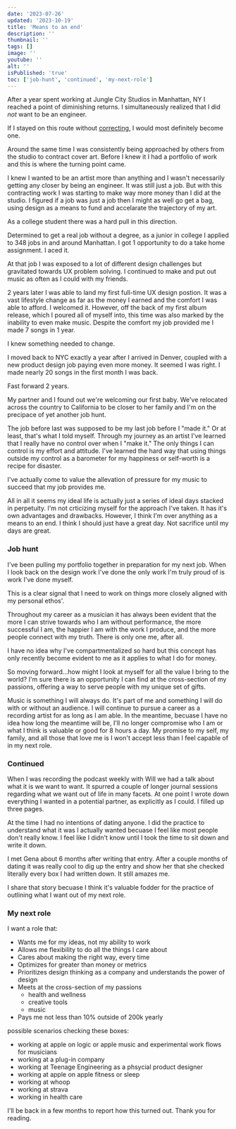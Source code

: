 ```yaml
---
date: '2023-07-26'
updated: '2023-10-19'
title: 'Means to an end'
description: ''
thumbnail: ''
tags: []
image: ''
youtube: ''
alt: ''
isPublished: 'true'
toc: ['job-hunt', 'continued', 'my-next-role']
---
```


After a year spent working at Jungle City Studios in Manhattan, NY I reached a point of diminishing returns. I simultaneously realized that I did _not_ want to be an engineer.

If I stayed on this route without [correcting,](https://jacobs.blue) I would most definitely become one.

Around the same time I was consistently being approached by others from the studio to contract cover art. Before I knew it I had a portfolio of work and this is where the turning point came.

I knew I wanted to be an artist more than anything and I wasn't necessarily getting any closer by being an engineer. It was still just a job. But with this contracting work I was starting to make way more money than I did at the studio. I figured if a job was just a job then I might as well go get a bag, using design as a means to fund and accelarate the trajectory of my art.

As a college student there was a hard pull in this direction.

Determined to get a real job without a degree, as a junior in college I applied to 348 jobs in and around Manhattan. I got 1 opportunity to do a take home assignment. I aced it.

At that job I was exposed to a lot of different design challenges but gravitated towards UX problem solving. I continued to make and put out music as often as I could with my friends.

2 years later I was able to land my first full-time UX design postion. It was a vast lifestyle change as far as the money I earned and the comfort I was able to afford. I welcomed it. However, off the back of my first album release, which I poured all of myself into, this time was also marked by the inability to even make music. Despite the comfort my job provided me I made 7 songs in 1 year.

I knew something needed to change.

I moved back to NYC exactly a year after I arrived in Denver, coupled with a new product design job paying even more money. It seemed I was right. I made nearly 20 songs in the first month I was back.

Fast forward 2 years.

My partner and I found out we're welcoming our first baby. We've relocated across the country to California to be closer to her family and I'm on the precipace of yet another job hunt.

The job before last was supposed to be my last job before I "made it." Or at least, that's what I told myself. Through my journey as an artist I've learned that I really have no control over when I "make it." The only things I can control is my effort and attitude. I've learned the hard way that using things outside my control as a barometer for my happiness or self-worth is a recipe for disaster.

I've actually come to value the allevation of pressure for my music to succeed that my job provides me.

All in all it seems my ideal life is actually just a series of ideal days stacked in perpetuity. I'm not crticizing myself for the approach I've taken. It has it's own advantages and drawbacks. However, I think I'm over anything as a means to an end. I think I should just have a great day. Not sacrifice until my days are great.

### Job hunt

I've been pulling my portfolio together in preparation for my next job. When I look back on the design work I've done the only work I'm truly proud of is work I've done myself.

This is a clear signal that I need to work on things more closely aligned with my personal ethos'.

Throughout my career as a musician it has always been evident that the more I can strive towards who I am without performance, the more successful I am, the happier I am with the work I produce, and the more people connect with my truth. There is only one me, after all.

I have no idea why I've compartmentalized so hard but this concept has only recently become evident to me as it applies to what I do for money.

So moving forward...how might I look at myself for all the value I bring to the world? I'm sure there is an opportunity I can find at the cross-section of my passions, offering a way to serve people with my unique set of gifts.

Music is something I will always do. It's part of me and something I will do with or without an audience. I will continue to pursue a career as a recording artist for as long as I am able. In the meantime, becuase I have no idea how long the meantime will be, I'll no longer compromise who I am or what I think is valuable or good for 8 hours a day. My promise to my self, my family, and all those that love me is I won't accept less than I feel capable of in my next role.

### Continued

When I was recording the podcast weekly with Will we had a talk about what it is we want to want. It spurred a couple of longer journal sessions regarding what we want out of life in many facets. At one point I wrote down everything I wanted in a potential partner, as explicitly as I could. I filled up three pages.

At the time I had no intentions of dating anyone. I did the practice to understand what it was I actually wanted becuase I feel like most people don't really know. I feel like I didn't know until I took the time to sit down and write it down.

I met Gena about 6 months after writing that entry. After a couple months of dating it was really cool to dig up the entry and show her that she checked literally every box I had written down. It still amazes me.

I share that story becuase I think it's valuable fodder for the practice of outlining what I want out of my next role.

### My next role

I want a role that:

- Wants me for my ideas, not my ability to work
- Allows me flexibility to do all the things I care about
- Cares about making the right way, every time
- Optimizes for greater than money or metrics
- Prioritizes design thinking as a company and understands the power of design
- Meets at the cross-section of my passions
  - health and wellness
  - creative tools
  - music
- Pays me not less than 10% outside of 200k yearly

possible scenarios checking these boxes:

- working at apple on logic or apple music and experimental work flows for musicians
- working at a plug-in company
- working at Teenage Engineering as a phsycial product designer
- working at apple on apple fitness or sleep
- working at whoop
- working at strava
- working in health care

I'll be back in a few months to report how this turned out. Thank you for reading.
